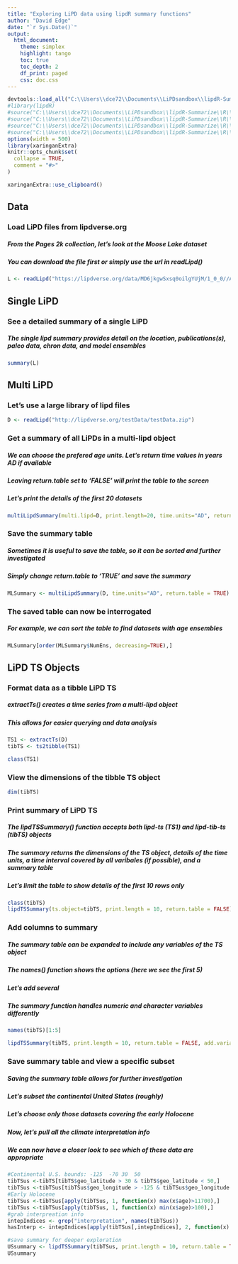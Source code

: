 ```yaml
---
title: "Exploring LiPD data using lipdR summary functions"
author: "David Edge"
date: "`r Sys.Date()`"
output: 
  html_document:
    theme: simplex
    highlight: tango
    toc: true
    toc_depth: 2
    df_print: paged
    css: doc.css
---
```


<style type="text/css">
.main-container {
  max-width: 100% !important;
  margin: auto;
}
</style>

```r
devtools::load_all("C:\\Users\\dce72\\Documents\\LiPDsandbox\\lipdR-Summarize")
#library(lipdR)
#source("C:\\Users\\dce72\\Documents\\LiPDsandbox\\lipdR-Summarize\\R\\summary.R")
#source("C:\\Users\\dce72\\Documents\\LiPDsandbox\\lipdR-Summarize\\R\\is_blank.R")
#source("C:\\Users\\dce72\\Documents\\LiPDsandbox\\lipdR-Summarize\\R\\cbind_NA.R")
#source("C:\\Users\\dce72\\Documents\\LiPDsandbox\\lipdR-Summarize\\R\\s3.R")
options(width = 500)
library(xaringanExtra)
knitr::opts_chunk$set(
  collapse = TRUE,
  comment = "#>"
)
```


```r
xaringanExtra::use_clipboard()
```

## Data
### Load LiPD files from lipdverse.org
##### From the Pages 2k collection, let's look at the Moose Lake dataset
##### You can download the file first or simply use the url in readLipd()

```r
L <- readLipd("https://lipdverse.org/data/MD6jkgwSxsq0oilgYUjM/1_0_0//Arc-MooseLake.Clegg.2010-ensemble.lpd")

```
## Single LiPD
### See a detailed summary of a single LiPD
##### The single lipd summary provides detail on the location, publications(s), paleo data, chron data, and model ensembles

```r

summary(L)

```
## Multi LiPD

### Let's use a large library of lipd files

```r
D <- readLipd("http://lipdverse.org/testData/testData.zip")
```


### Get a summary of all LiPDs in a multi-lipd object

##### We can choose the prefered age units. Let's return time values in years AD if available

##### Leaving return.table set to 'FALSE' will print the table to the screen

##### Let's print the details of the first 20 datasets

```r

multiLipdSummary(multi.lipd=D, print.length=20, time.units="AD", return.table=FALSE)

```
### Save the summary table

##### Sometimes it is useful to save the table, so it can be sorted and further investigated

##### Simply change return.table to 'TRUE' and save the summary

```r

MLSummary <- multiLipdSummary(D, time.units="AD", return.table = TRUE)

```
### The saved table can now be interrogated

##### For example, we can sort the table to find datasets with age ensembles

```r
MLSummary[order(MLSummary$NumEns, decreasing=TRUE),]
```


## LiPD TS Objects

### Format data as a tibble LiPD TS

##### extractTs() creates a time series from a multi-lipd object
##### This allows for easier querying and data analysis

```r

TS1 <- extractTs(D)
tibTS <- ts2tibble(TS1)

class(TS1)

```

### View the dimensions of the tibble TS object

```r
dim(tibTS)
```

### Print summary of LiPD TS

##### The lipdTSSummary() function accepts both lipd-ts (TS1) and lipd-tib-ts (tibTS) objects

##### The summary returns the dimensions of the TS object, details of the time units, a time interval covered by all varibales (if possible), and a summary table

##### Let's limit the table to show details of the first 10 rows only

```r
class(tibTS)
lipdTSSummary(ts.object=tibTS, print.length = 10, return.table = FALSE)

```
### Add columns to summary

##### The summary table can be expanded to include any variables of the TS object
##### The names() function shows the options (here we see the first 5)
##### Let's add several
##### The summary function handles numeric and character variables differently

```r
names(tibTS)[1:5]

lipdTSSummary(tibTS, print.length = 10, return.table = FALSE, add.variable = c("archiveType", "paleoData_meanValue12k","geo_continent", "geo_elevation", "agesPerKyr", "dataSetName"))

```



### Save summary table and view a specific subset

##### Saving the summary table allows for further investigation

##### Let's subset the continental United States (roughly)

##### Let's choose only those datasets covering the early Holocene

##### Now, let's pull all the climate interpretation info

##### We can now have a closer look to see which of these data are appropriate

```r
#Continental U.S. bounds: -125	-70 30	50
tibTSus <-tibTS[tibTS$geo_latitude > 30 & tibTS$geo_latitude < 50,]
tibTSus <-tibTSus[tibTSus$geo_longitude > -125 & tibTSus$geo_longitude < -70,]
#Early Holocene
tibTSus <-tibTSus[apply(tibTSus, 1, function(x) max(x$age)>11700),]
tibTSus <-tibTSus[apply(tibTSus, 1, function(x) min(x$age)>100),]
#grab interpreation info
intepIndices <- grep("interpretation", names(tibTSus))
hasInterp <- intepIndices[apply(tibTSus[,intepIndices], 2, function(x) sum(!is.na(x))>0)]

#save summary for deeper exploration
USsummary <- lipdTSSummary(tibTSus, print.length = 10, return.table = TRUE, add.variable = names(tibTSus[,hasInterp]))
USsummary
```


